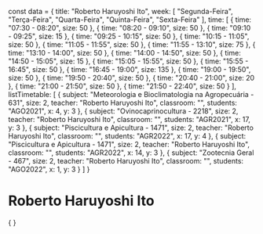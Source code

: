 const data = {
  title: "Roberto Haruyoshi Ito",
  week: [
    "Segunda-Feira",
    "Terça-Feira",
    "Quarta-Feira",
    "Quinta-Feira",
    "Sexta-Feira"
  ],
  time: [
    {
      time: "07:30 - 08:20",
      size: 50
    },
    {
      time: "08:20 - 09:10",
      size: 50
    },
    {
      time: "09:10 - 09:25",
      size: 15
    },
    {
      time: "09:25 - 10:15",
      size: 50
    },
    {
      time: "10:15 - 11:05",
      size: 50
    },
    {
      time: "11:05 - 11:55",
      size: 50
    },
    {
      time: "11:55 - 13:10",
      size: 75
    },
    {
      time: "13:10 - 14:00",
      size: 50
    },
    {
      time: "14:00 - 14:50",
      size: 50
    },
    {
      time: "14:50 - 15:05",
      size: 15
    },
    {
      time: "15:05 - 15:55",
      size: 50
    },
    {
      time: "15:55 - 16:45",
      size: 50
    },
    {
      time: "16:45 - 19:00",
      size: 135
    },
    {
      time: "19:00 - 19:50",
      size: 50
    },
    {
      time: "19:50 - 20:40",
      size: 50
    },
    {
      time: "20:40 - 21:00",
      size: 20
    },
    {
      time: "21:00 - 21:50",
      size: 50
    },
    {
      time: "21:50 - 22:40",
      size: 50
    }
  ],
  listTimetable: [
    {
      subject: "Meteorologia e Bioclimatologia na Agropecuária - 631",
      size: 2,
      teacher: "Roberto Haruyoshi Ito",
      classroom: "",
      students: "AGO2021",
      x: 4,
      y: 3
    },
    {
      subject: "Ovinocaprinocultura - 2218",
      size: 2,
      teacher: "Roberto Haruyoshi Ito",
      classroom: "",
      students: "AGR2021",
      x: 17,
      y: 3
    },
    {
      subject: "Piscicultura e Apicultura - 1471",
      size: 2,
      teacher: "Roberto Haruyoshi Ito",
      classroom: "",
      students: "AGR2022",
      x: 17,
      y: 4
    },
    {
      subject: "Piscicultura e Apicultura - 1471",
      size: 2,
      teacher: "Roberto Haruyoshi Ito",
      classroom: "",
      students: "AGR2022",
      x: 14,
      y: 3
    },
    {
      subject: "Zootecnia Geral - 467",
      size: 2,
      teacher: "Roberto Haruyoshi Ito",
      classroom: "",
      students: "AGO2022",
      x: 1,
      y: 3
    }
  ]
}

# Roberto Haruyoshi Ito

<div>
    {
        <Grid
            title={data.title}
            weekDays={data.week}
            time={data.time}
            listClasses={data.listTimetable}
        />
    }
</div>